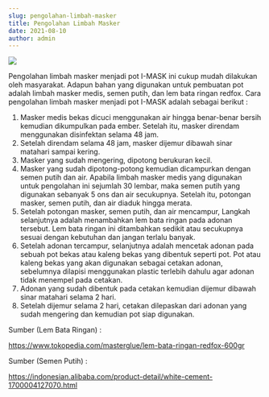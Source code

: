 ```yaml
---
slug: pengolahan-limbah-masker
title: Pengolahan Limbah Masker
date: 2021-08-10
author: admin
---
```

<!--StartFragment-->

![](/images/limbah-masker.jpg)

Pengolahan limbah masker menjadi pot I-MASK ini cukup mudah dilakukan oleh masyarakat. Adapun bahan yang digunakan untuk pembuatan pot adalah limbah masker medis, semen putih, dan lem bata ringan redfox. Cara pengolahan limbah masker menjadi pot I-MASK adalah sebagai berikut :

1. Masker medis bekas dicuci menggunakan air hingga benar-benar bersih kemudian dikumpulkan pada ember. Setelah itu, masker direndam menggunakan disinfektan selama 48 jam.
2. Setelah direndam selama 48 jam, masker dijemur dibawah sinar matahari sampai kering.
3. Masker yang sudah mengering, dipotong berukuran kecil.
4. Masker yang sudah dipotong-potong kemudian dicampurkan dengan semen putih dan air. Apabila limbah masker medis yang digunakan untuk pengolahan ini sejumlah 30 lembar, maka semen putih yang digunakan sebanyak 5 ons dan air secukupnya. Setelah itu, potongan masker, semen putih, dan air diaduk hingga merata.
5. Setelah potongan masker, semen putih, dan air mencampur, Langkah selanjutnya adalah menambahkan lem bata ringan pada adonan tersebut. Lem bata ringan ini ditambahkan sedikit atau secukupnya sesuai dengan kebutuhan dan jangan terlalu banyak.
6. Setelah adonan tercampur, selanjutnya adalah mencetak adonan pada sebuah pot bekas atau kaleng bekas yang dibentuk seperti pot. Pot atau kaleng bekas yang akan digunakan sebagai cetakan adonan, sebelumnya dilapisi menggunakan plastic terlebih dahulu agar adonan tidak menempel pada cetakan.
7. Adonan yang sudah dibentuk pada cetakan kemudian dijemur dibawah sinar matahari selama 2 hari.
8. Setelah dijemur selama 2 hari, cetakan dilepaskan dari adonan yang sudah mengering dan kemudian pot siap digunakan. 



Sumber (Lem Bata Ringan) :

<https://www.tokopedia.com/masterglue/lem-bata-ringan-redfox-600gr>

Sumber (Semen Putih) :

<https://indonesian.alibaba.com/product-detail/white-cement-1700004127070.html>

<!--EndFragment-->